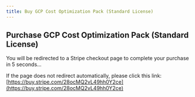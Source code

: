 ```yaml
---
title: Buy GCP Cost Optimization Pack (Standard License)
---
```



<Head>
  <meta httpEquiv="refresh" content="5; url='https://buy.stripe.com/28ocMQ2vL49hh0Y2ce'" />
</Head>

## Purchase GCP Cost Optimization Pack (Standard License)

You will be redirected to a Stripe checkout page to complete your purchase in 5 seconds…

If the page does not redirect automatically, please click this link: [https://buy.stripe.com/28ocMQ2vL49hh0Y2ce](https://buy.stripe.com/28ocMQ2vL49hh0Y2ce)
